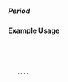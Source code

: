 ===== Period ===== 
{{for revison 1.02}}
==== Example Usage ====
<code xml>
    <period>
    ....
    </period>
</code>
